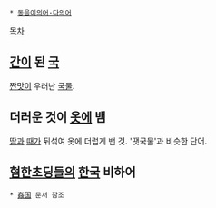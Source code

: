  * [[동음이의어·다의어]]

[[목차]]

== [[간]]이 된 [[국]] ==
[[짠맛]]이 우러난 [[국물]].

== 더러운 것이 [[옷]]에 뱀 ==
[[땀]]과 [[때]]가 뒤섞여 옷에 더럽게 밴 것. '땟국물'과 비슷한 단어.

== [[혐한초딩]]들의 [[한국]] 비하어 ==
 * [[姦国]] 문서 참조
